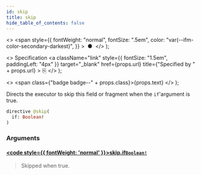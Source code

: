```yaml
---
id: skip
title: skip
hide_table_of_contents: false
---
```


  <>
    <span
      style={{
        fontWeight: "normal",
        fontSize: ".5em",
        color: "var(--ifm-color-secondary-darkest)",
      }}
    >
      &nbsp;●&nbsp;
    </span>
  </>
);

  <>
    Specification
    <a
      className="link"
      style={{ fontSize: "1.5em", paddingLeft: "4px" }}
      target="_blank"
      href={props.url}
      title={"Specified by " + props.url}
    >
      ⎘
    </a>
  </>
);

  <>
    <span class={"badge badge--" + props.class}>{props.text}</span>
  </>
);

Directs the executor to skip this field or fragment when the `if`'argument is true.

```graphql
directive @skip(
  if: Boolean!
)
```

### Arguments

#### [<code style={{ fontWeight: 'normal' }}>skip.<b>if</b></code>](#)<Bullet />[`Boolean!`](/docs/apis-tools/tasklist-api/scalars/boolean) <Badge class="secondary" text="non-null"/> <Badge class="secondary" text="scalar"/>

> Skipped when true.
